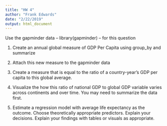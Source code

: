 ```yaml
---
title: "HW 4"
author: "Frank Edwards"
date: "2/22/2019"
output: html_document
---
```


Use the gapminder data -- library(gapminder) -- for this question

1. Create an annual global measure of GDP Per Capita using group_by and summarize

2. Attach this new measure to the gapminder data

3. Create a measure that is equal to the ratio of a country-year's GDP per capita to this global average.

4. Visualize the how this ratio of national GDP to global GDP variable varies across continents and over time. You may need to summarize the data first.

5. Estimate a regression model with average life expectancy as the outcome. Choose theoretically appropriate predictors. Explain your decisions. Explain your findings with tables or visuals as appropriate. 

